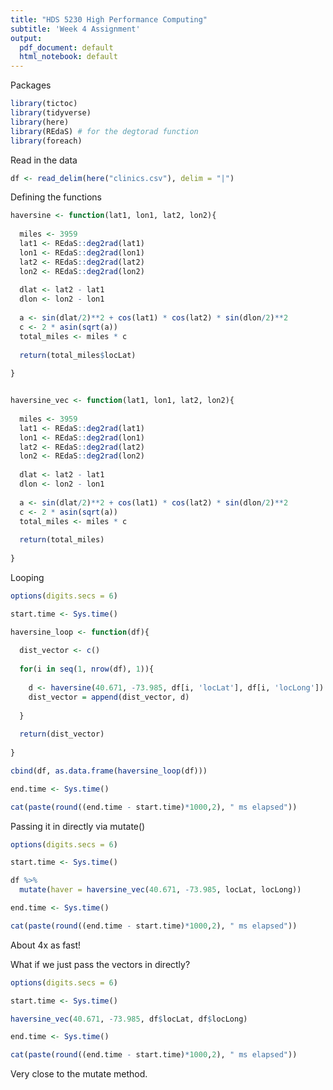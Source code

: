 ```yaml
---
title: "HDS 5230 High Performance Computing"
subtitle: 'Week 4 Assignment'
output:
  pdf_document: default
  html_notebook: default
---
```


Packages

```r

library(tictoc)
library(tidyverse)
library(here)
library(REdaS) # for the degtorad function
library(foreach)

```

Read in the data

```r

df <- read_delim(here("clinics.csv"), delim = "|")

```

Defining the functions

```r

haversine <- function(lat1, lon1, lat2, lon2){
  
  miles <- 3959
  lat1 <- REdaS::deg2rad(lat1)
  lon1 <- REdaS::deg2rad(lon1)
  lat2 <- REdaS::deg2rad(lat2)
  lon2 <- REdaS::deg2rad(lon2)
  
  dlat <- lat2 - lat1
  dlon <- lon2 - lon1
  
  a <- sin(dlat/2)**2 + cos(lat1) * cos(lat2) * sin(dlon/2)**2
  c <- 2 * asin(sqrt(a))
  total_miles <- miles * c
  
  return(total_miles$locLat)
  
}


haversine_vec <- function(lat1, lon1, lat2, lon2){
  
  miles <- 3959
  lat1 <- REdaS::deg2rad(lat1)
  lon1 <- REdaS::deg2rad(lon1)
  lat2 <- REdaS::deg2rad(lat2)
  lon2 <- REdaS::deg2rad(lon2)
  
  dlat <- lat2 - lat1
  dlon <- lon2 - lon1
  
  a <- sin(dlat/2)**2 + cos(lat1) * cos(lat2) * sin(dlon/2)**2
  c <- 2 * asin(sqrt(a))
  total_miles <- miles * c
  
  return(total_miles)
  
}

```

Looping

```r

options(digits.secs = 6)

start.time <- Sys.time()

haversine_loop <- function(df){
  
  dist_vector <- c()
  
  for(i in seq(1, nrow(df), 1)){
    
    d <- haversine(40.671, -73.985, df[i, 'locLat'], df[i, 'locLong'])
    dist_vector = append(dist_vector, d)
    
  }
  
  return(dist_vector)
  
}

cbind(df, as.data.frame(haversine_loop(df)))

end.time <- Sys.time()

cat(paste(round((end.time - start.time)*1000,2), " ms elapsed"))

```

Passing it in directly via mutate()

```r

options(digits.secs = 6)

start.time <- Sys.time()

df %>% 
  mutate(haver = haversine_vec(40.671, -73.985, locLat, locLong))

end.time <- Sys.time()

cat(paste(round((end.time - start.time)*1000,2), " ms elapsed"))


```

About 4x as fast!

What if we just pass the vectors in directly?

```r

options(digits.secs = 6)

start.time <- Sys.time()

haversine_vec(40.671, -73.985, df$locLat, df$locLong)

end.time <- Sys.time()

cat(paste(round((end.time - start.time)*1000,2), " ms elapsed"))

```
Very close to the mutate method.

